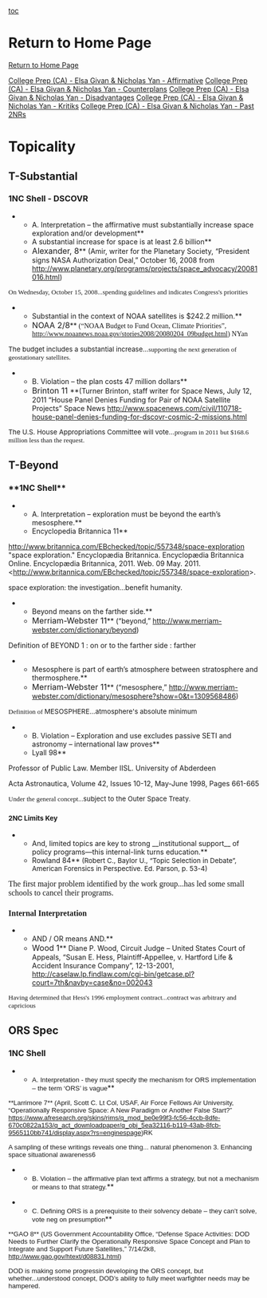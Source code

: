 [[toc]]
=Return to Home Page= 

[[debatecoaches/2011-2012 - College Prep (CA) - Elsa Givan & Nicholas Yan|Return to Home Page]]

[[debatecoaches/College Prep (CA) - Elsa Givan & Nicholas Yan - Affirmative|College Prep (CA) - Elsa Givan & Nicholas Yan - Affirmative]]
[[debatecoaches/2011-2012 - College Prep (CA) - Elsa Givan & Nicholas Yan - Counterplans|College Prep (CA) - Elsa Givan & Nicholas Yan - Counterplans]]
[[debatecoaches/College Prep (CA) - Elsa Givan & Nicholas Yan - Disadvantages|College Prep (CA) - Elsa Givan & Nicholas Yan - Disadvantages]]
[[debatecoaches/College Prep (CA) - Elsa Givan & Nicholas Yan - Kritiks|College Prep (CA) - Elsa Givan & Nicholas Yan - Kritiks]]
[[debatecoaches/College Prep (CA) - Elsa Givan & Nicholas Yan - Past 2NRs|College Prep (CA) - Elsa Givan & Nicholas Yan - Past 2NRs]]

=Topicality= 
==T-Substantial== 
===1NC Shell - DSCOVR=== 
**A. Interpretation – the affirmative must substantially increase space exploration and/or development**
**A substantial increase for space is at least 2.6 billion**
**<span style="font-size: 16px;">Alexander, 8</span>** (Amir, writer for the Planetary Society, “President signs NASA Authorization Deal,” October 16, 2008 from [[http://www.planetary.org/programs/projects/space_advocacy/20081016.html]])

<span style="font-family: 'Arial Narrow','sans-serif'; font-size: 13.3333px;">On Wednesday, October 15, 2008...spending guidelines and indicates Congress's priorities</span>


**Substantial in the context of NOAA satellites is $242.2 million.**
**<span style="font-size: 16px;">NOAA 2/8</span>**<span style="font-family: 'Arial Narrow','sans-serif';"> (“NOAA Budget to Fund Ocean, Climate Priorities”, <span style="font-family: 'Times New Roman','serif';">[[http://www.noaanews.noaa.gov/stories2008/20080204_09budget.html]]</span>) NYan</span>


<span style="font-size: 13.3333px;">The budget includes a substantial increase...</span><span style="font-family: 'Arial Narrow','sans-serif'; font-size: 13.3333px;">supporting the next generation of geostationary satellites.</span>


**B. Violation – the plan costs 47 million dollars**
**<span style="font-size: 16px;">Brinton 11 </span>**(Turner Brinton, staff writer for Space News, July 12, 2011 “House Panel Denies Funding for Pair of NOAA Satellite Projects” Space News [[http://www.spacenews.com/civil/110718-house-panel-denies-funding-for-dscovr-cosmic-2-missions.html]]



<span style="font-size: 13.3333px;">The U.S. House Appropriations Committee will vote...</span><span style="font-family: 'Arial Narrow','sans-serif'; font-size: 13.3333px;">program in 2011 but $168.6 million less than the request.</span>




==T-Beyond== 
===**1NC Shell**=== 
**A. Interpretation – exploration must be beyond the earth’s mesosphere.**
**Encyclopedia Britannica 11**
[[http://www.britannica.com/EBchecked/topic/557348/space-exploration]]
"space exploration." Encyclopædia Britannica. Encyclopædia Britannica Online. Encyclopædia Britannica, 2011. Web. 09 May. 2011. <http://www.britannica.com/EBchecked/topic/557348/space-exploration>.

<span style="font-size: 13.3333px;">space exploration: the investigation...</span>benefit humanity.

**Beyond means on the farther side.**
**<span style="font-size: 16px;">Merriam-Webster 11</span>** (“beyond,” http://www.merriam-webster.com/dictionary/beyond)

Definition of BEYOND 1 : on<span class="UnderlineChar"> or to </span>the farther side : farther

**Mesosphere is part of earth’s atmosphere between stratosphere and thermosphere.**
**<span style="font-size: 16px;">Merriam-Webster 11</span>** (“mesosphere,” http://www.merriam-webster.com/dictionary/mesosphere?show=0&t=1309568486)

<span style="font-family: 'Arial Narrow','sans-serif'; font-size: 13.3333px;">Definition of </span><span style="font-size: 13.3333px;">MESOSPHERE...atmosphere's absolute minimum</span>

**B. Violation – Exploration and use excludes passive SETI and astronomy – international law proves**
**Lyall 98**

Professor of Public Law. Member IISL. University of Abderdeen

Acta Astronautica, Volume 42, Issues 10-12, May-June 1998, Pages 661-665

<span style="font-family: 'Arial Narrow','sans-serif'; font-size: 13.3333px;">Under the general concept...</span><span style="font-size: 13.3333px;">subject to the Outer Space Treaty</span><span style="font-family: 'Arial Narrow','sans-serif'; font-size: 13.3333px;">.</span>

===<span style="font-size: 13.3333px;">2NC Limits Key</span>=== 
**And, limited topics are key to strong __institutional support__ of policy programs—this internal-link turns education.**
**Rowland 84**<span style="font-size: 13.3333px; text-decoration: none;"> (Robert C., Baylor U., “Topic Selection in Debate”, American Forensics in Perspective. Ed. Parson, p. 53-4)</span>

<span style="font-family: 'Arial Narrow','sans-serif'; font-size: 16px;">The first major problem identified by the work group...has led some small schools to cancel their programs.</span>

===<span style="font-family: 'Arial Narrow','sans-serif'; font-size: 16px;">Internal Interpretation</span>=== 

**AND / OR means AND.**
**<span style="font-size: 16px;">Wood 1</span>** Diane P. Wood, Circuit Judge – United States Court of Appeals, “Susan E. Hess, Plaintiff-Appellee, v. Hartford Life & Accident Insurance Company”, 12-13-2001, http://caselaw.lp.findlaw.com/cgi-bin/getcase.pl?court=7th&navby=case&no=002043

<span style="font-family: 'Arial Narrow','sans-serif'; font-size: 13.3333px;">Having determined that Hess's 1996 employment contract...contract was arbitrary and capricious</span>
==ORS Spec== 
===1NC Shell=== 
**<span style="font-family: Arial,Helvetica,sans-serif; font-size: 10pt;">A. Interpretation - they must specify the mechanism for ORS implementation – the term ‘ORS’ is vague</span>**
<span style="font-family: Arial,Helvetica,sans-serif; font-size: 10pt;">**Larrimore 7** (April, Scott C. Lt Col, USAF, Air Force Fellows Air University, “Operationally Responsive Space: A New Paradigm or Another False Start?”</span>
<span style="font-family: Arial,Helvetica,sans-serif; font-size: 10pt;">[[https://www.afresearch.org/skins/rims/q_mod_be0e99f3-fc56-4ccb-8dfe-670c0822a153/q_act_downloadpaper/q_obj_5ea32116-b119-43ab-8fcb-9565110bb741/display.aspx?rs=enginespage]])RK</span>

<span style="font-family: Arial,Helvetica,sans-serif; font-size: 10pt;">A sampling of these writings reveals one thing... natural phenomenon 3. Enhancing space situational awareness6</span>

**<span style="font-family: Arial,Helvetica,sans-serif; font-size: 10pt;">B. Violation – the affirmative plan text affirms a strategy, but not a mechanism or means to that strategy.</span>**

**<span style="font-family: Arial,Helvetica,sans-serif; font-size: 10pt;">C. Defining ORS is a prerequisite to their solvency debate – they can’t solve, vote neg on presumption</span>**
<span style="font-family: Arial,Helvetica,sans-serif; font-size: 10pt;">**GAO 8** (US Government Accountability Office, “Defense Space Activities: DOD Needs to Further Clarify the Operationally Responsive Space Concept and Plan to Integrate and Support Future Satellites,” 7/14/2k8, [[http://www.gao.gov/htext/d08831.html]])</span>

<span style="font-family: Arial,Helvetica,sans-serif; font-size: 10pt;">DOD is making <span class="UnderlineChar">some </span>progressin developing the ORS concept, but whether...understood concept<span class="BoldUnderlineChar">, </span>DOD’s ability to fully meet warfighter needs may be hampered<span class="BoldUnderlineChar">.</span></span>